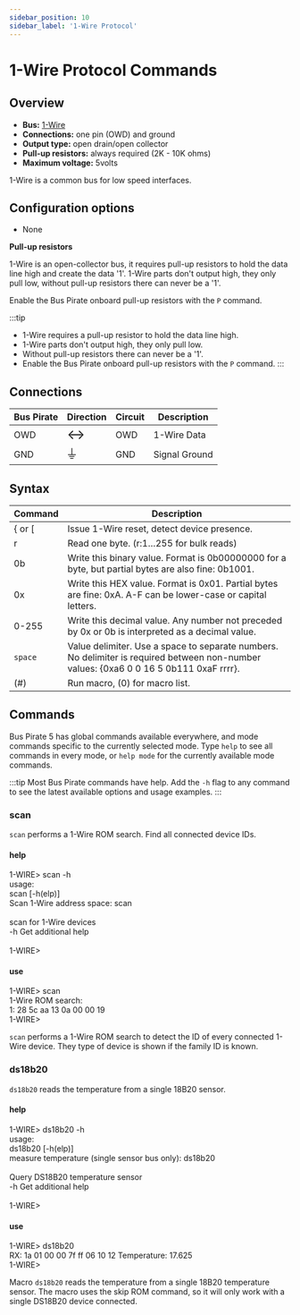 ```yaml
---
sidebar_position: 10
sidebar_label: '1-Wire Protocol'
---
```


# 1-Wire Protocol Commands

## Overview

-   **Bus:** [1-Wire](https://en.wikipedia.org/wiki/1-Wire)
-   **Connections:** one pin (OWD) and ground
-   **Output type:** open drain/open collector
-   **Pull-up resistors:** always required (2K - 10K ohms)
-   **Maximum voltage:** 5volts

1-Wire is a common bus for low speed interfaces.

## Configuration options

- None

**Pull-up resistors**

1-Wire is an open-collector bus, it requires pull-up resistors to hold the
data line high and create the data '1'. 1-Wire parts don't
output high, they only pull low, without pull-up resistors there can
never be a '1'. 

Enable the Bus Pirate onboard pull-up resistors with the ```P``` command.

:::tip
- 1-Wire requires a pull-up resistor to hold the data line high.
- 1-Wire parts don't output high, they only pull low.
- Without pull-up resistors there can never be a '1'. 
- Enable the Bus Pirate onboard pull-up resistors with the ```P``` command.
:::

## Connections

| Bus Pirate | Direction                     | Circuit | Description   |
|------------|--------------------------|---------|---------------|
| OWD       | <font size="+2">↔</font> | OWD     | 1-Wire Data   |
| GND        | <font size="+2">⏚</font> | GND     | Signal Ground |

## Syntax

|Command|Description|
|-------|-----------|
| { or [ | Issue 1-Wire reset, detect device presence. |
| r       | Read one byte. (r:1…255 for bulk reads)|
| 0b      | Write this binary value. Format is 0b00000000 for a byte, but partial bytes are also fine: 0b1001.|
| 0x      | Write this HEX value. Format is 0x01. Partial bytes are fine: 0xA. A-F can be lower-case or capital letters. |
| 0-255   | Write this decimal value. Any number not preceded by 0x or 0b is interpreted as a decimal value. |
| ```space```| Value delimiter. Use a space to separate numbers. No delimiter is required between non-number values: {0xa6 0 0 16 5 0b111 0xaF rrrr}. |
| \(#\)   | Run macro, (0) for macro list. |


## Commands

Bus Pirate 5 has global commands available everywhere, and mode commands specific to the currently selected mode. Type ```help``` to see all commands in every mode, or ```help mode``` for the currently available mode commands.

:::tip
Most Bus Pirate commands have help. Add the ```-h``` flag to any command to see the latest available options and usage examples. 
:::

### scan

```scan``` performs a 1-Wire ROM search. Find all connected device IDs.

#### help

<BrowserWindow>
<span className="bp-prompt">1-WIRE></span> scan -h<br/>
usage:<br/>
<span className="bp-info">scan	[-h(elp)]</span><br/>
<span className="bp-info">Scan 1-Wire address space: scan</span><br/>
<br/>
<span className="bp-info">scan for 1-Wire devices</span><br/>
<span className="bp-prompt">-h</span>	<span className="bp-info">Get additional help</span><br/>
<br/>
<span className="bp-prompt">1-WIRE></span> <br/>
</BrowserWindow>

#### use
<BrowserWindow>
<span className="bp-prompt">1-WIRE></span> scan
<span className="bp-info"><br/>
1-Wire ROM search:<br/>
1: 28 5c aa 13 0a 00 00 19
</span><br/>
<span className="bp-prompt">1-WIRE></span><br/>
</BrowserWindow>

```scan``` performs a 1-Wire ROM search to detect the ID of every connected 1-Wire device. They type of device is shown if the family ID is known.

### ds18b20    

```ds18b20``` reads the temperature from a single 18B20 sensor.

#### help

<BrowserWindow>
<span className="bp-prompt">1-WIRE></span> ds18b20 -h<br/>
usage:<br/>
<span className="bp-info">ds18b20	[-h(elp)]</span><br/>
<span className="bp-info">measure temperature (single sensor bus only): ds18b20</span><br/>
<br/>
<span className="bp-info">Query DS18B20 temperature sensor</span><br/>
<span className="bp-prompt">-h</span>	<span className="bp-info">Get additional help</span><br/>
<br/>
<span className="bp-prompt">1-WIRE></span> <br/>
</BrowserWindow>

#### use

<BrowserWindow>
<span className="bp-prompt">1-WIRE></span> ds18b20
<span className="bp-info"><br/>
RX: 1a 01 00 00 7f ff 06 10 12
Temperature: 17.625
</span><br/>
<span className="bp-prompt">1-WIRE></span><br/>
</BrowserWindow>

Macro ```ds18b20``` reads the temperature from a single 18B20 temperature sensor. The macro uses the skip ROM command, so it will only work with a single DS18B20 device connected.

